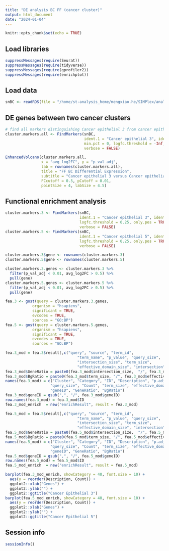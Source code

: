 ```yaml
---
title: "DE analysis BC FF (cancer cluster)"
output: html_document
date: "2024-01-04"
---
```


```r
knitr::opts_chunk$set(echo = TRUE)
```

## Load libraries

```r
suppressMessages(require(Seurat))
suppressMessages(require(tidyverse))
suppressMessages(require(gprofiler2))
suppressMessages(require(enrichplot))
```

## Load data

```r
snBC <- readRDS(file = "/home/st-analysis_home/mengxiao.he/SIMPlex/analysis/230619_BC_reseq/cellbender_out/snBC_1_cellbender_manual_annot_cleaned.rds")
```

## DE genes between two cancer clusters

```r
# find all markers distinguishing Cancer epithelial 3 from cancer epithelial 5
cluster.markers.all <- FindMarkers(snBC, 
                                   ident.1 = "Cancer epithelial 3", ident.2 = "Cancer epithelial 5", 
                                   min.pct = 0, logfc.threshold = -Inf,
                                   verbose = FALSE)

EnhancedVolcano(cluster.markers.all, 
                x = "avg_log2FC", y = "p_val_adj", 
                lab = rownames(cluster.markers.all), 
                title = "FF BC Differential Expression",
                subtitle = "Cancer epithelial 3 versus Cancer epithelial 5",
                FCcutoff = 0.5, pCutoff = 0.01,
                pointSize = 4, labSize = 4.5)
```

## Functional enrichment analysis

```r
cluster.markers.3 <- FindMarkers(snBC,
                                 ident.1 = "Cancer epithelial 3", ident.2 = "Cancer epithelial 5",
                                 logfc.threshold = 0.25, only.pos = TRUE,
                                 verbose = FALSE)
cluster.markers.5 <- FindMarkers(snBC,
                                 ident.1 = "Cancer epithelial 5", ident.2 = "Cancer epithelial 3",
                                 logfc.threshold = 0.25, only.pos = TRUE,
                                 verbose = FALSE)

cluster.markers.3$gene <- rownames(cluster.markers.3)
cluster.markers.5$gene <- rownames(cluster.markers.5)

cluster.markers.3.genes <- cluster.markers.3 %>%
  filter(p_val_adj < 0.01, avg_log2FC > 0.5) %>%
  pull(gene)
cluster.markers.5.genes <- cluster.markers.5 %>%
  filter(p_val_adj < 0.01, avg_log2FC > 0.5) %>%
  pull(gene)

fea.3 <- gost(query = cluster.markers.3.genes, 
            organism = "hsapiens", 
            significant = TRUE, 
            evcodes = TRUE, 
            sources = "GO:BP")
fea.5 <- gost(query = cluster.markers.5.genes, 
            organism = "hsapiens", 
            significant = TRUE, 
            evcodes = TRUE, 
            sources = "GO:BP")

fea.3_mod = fea.3$result[,c("query", "source", "term_id",
                                "term_name", "p_value", "query_size", 
                                "intersection_size", "term_size", 
                                "effective_domain_size", "intersection")]
fea.3_mod$GeneRatio = paste0(fea.3_mod$intersection_size,  "/", fea.3_mod$query_size)
fea.3_mod$BgRatio = paste0(fea.3_mod$term_size, "/", fea.3_mod$effective_domain_size)
names(fea.3_mod) = c("Cluster", "Category", "ID", "Description", "p.adjust", 
                    "query_size", "Count", "term_size", "effective_domain_size", 
                    "geneID", "GeneRatio", "BgRatio")
fea.3_mod$geneID = gsub(",", "/", fea.3_mod$geneID)
row.names(fea.3_mod) = fea.3_mod$ID
fea.3_mod_enrich  = new("enrichResult", result = fea.3_mod)

fea.5_mod = fea.5$result[,c("query", "source", "term_id",
                                "term_name", "p_value", "query_size", 
                                "intersection_size", "term_size", 
                                "effective_domain_size", "intersection")]
fea.5_mod$GeneRatio = paste0(fea.5_mod$intersection_size,  "/", fea.5_mod$query_size)
fea.5_mod$BgRatio = paste0(fea.5_mod$term_size, "/", fea.5_mod$effective_domain_size)
names(fea.5_mod) = c("Cluster", "Category", "ID", "Description", "p.adjust", 
                    "query_size", "Count", "term_size", "effective_domain_size", 
                    "geneID", "GeneRatio", "BgRatio")
fea.5_mod$geneID = gsub(",", "/", fea.5_mod$geneID)
row.names(fea.5_mod) = fea.5_mod$ID
fea.5_mod_enrich  = new("enrichResult", result = fea.5_mod)

barplot(fea.3_mod_enrich, showCategory = 40, font.size = 10) + 
  aes(y = reorder(Description, Count)) +
  ggplot2::xlab("Genes") + 
  ggplot2::ylab("") + 
  ggplot2::ggtitle("Cancer Epithelial 3")
barplot(fea.5_mod_enrich, showCategory = 40, font.size = 10) + 
  aes(y = reorder(Description, Count)) +
  ggplot2::xlab("Genes") + 
  ggplot2::ylab("") + 
  ggplot2::ggtitle("Cancer Epithelial 5")
```

## Session info
```r
sessionInfo()
```